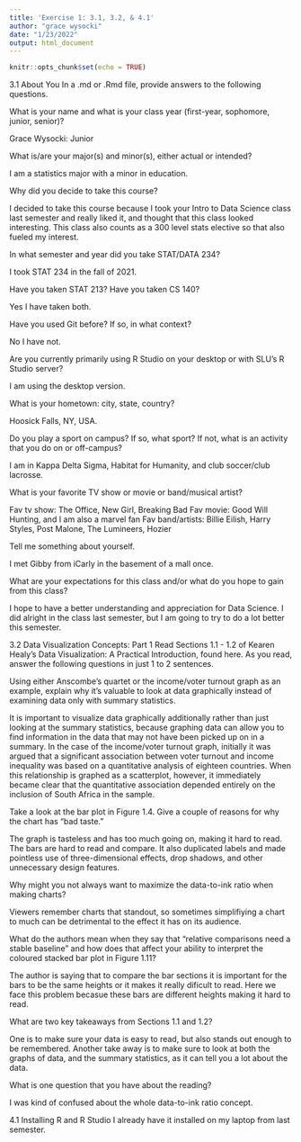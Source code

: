 ```yaml
---
title: 'Exercise 1: 3.1, 3.2, & 4.1'
author: "grace wysocki"
date: "1/23/2022"
output: html_document
---
```


```r
knitr::opts_chunk$set(echo = TRUE)
```

3.1 About You
In a .md or .Rmd file, provide answers to the following questions.

What is your name and what is your class year (first-year, sophomore, junior, senior)? 

Grace Wysocki: Junior

What is/are your major(s) and minor(s), either actual or intended?

I am a statistics major with a minor in education.

Why did you decide to take this course?

I decided to take this course because I took your Intro to Data Science class last semester and really liked it, and thought that this class looked interesting. This class also counts as a 300 level stats elective so that also fueled my interest.

In what semester and year did you take STAT/DATA 234?

I took STAT 234 in the fall of 2021.

Have you taken STAT 213? Have you taken CS 140?

Yes I have taken both.

Have you used Git before? If so, in what context?

No I have not.

Are you currently primarily using R Studio on your desktop or with SLU’s R Studio server?

I am using the desktop version.

What is your hometown: city, state, country?

Hoosick Falls, NY, USA.

Do you play a sport on campus? If so, what sport? If not, what is an activity that you do on or off-campus?

I am in Kappa Delta Sigma, Habitat for Humanity, and club soccer/club lacrosse.

What is your favorite TV show or movie or band/musical artist?

Fav tv show: The Office, New Girl, Breaking Bad
Fav movie: Good Will Hunting, and I am also a marvel fan
Fav band/artists: Billie Eilish, Harry Styles, Post Malone, The Lumineers, Hozier

Tell me something about yourself.

I met Gibby from iCarly in the basement of a mall once.

What are your expectations for this class and/or what do you hope to gain from this class?

I hope to have a better understanding and appreciation for Data Science. I did alright in the class last semester, but I am going to try to do a lot better this semester.

3.2 Data Visualization Concepts: Part 1
Read Sections 1.1 - 1.2 of Kearen Healy’s Data Visualization: A Practical Introduction, found here. As you read, answer the following questions in just 1 to 2 sentences.

Using either Anscombe’s quartet or the income/voter turnout graph as an example, explain why it’s valuable to look at data graphically instead of examining data only with summary statistics.

It is important to visualize data graphically additionally rather than just looking at the summary statistics, because graphing data can allow you to find information in the data that may not have been picked up on in a summary. In the case of the income/voter turnout graph, initially it was argued that a significant association between voter turnout and income inequality was based on a quantitative analysis of eighteen countries. When this relationship is graphed as a scatterplot, however, it immediately became clear that the quantitative association depended entirely on the inclusion of South Africa in the sample.

Take a look at the bar plot in Figure 1.4. Give a couple of reasons for why the chart has “bad taste.”

The graph is tasteless and has too much going on, making it hard to read. The bars are hard to read and compare. It also duplicated labels and made pointless use of three-dimensional effects, drop shadows, and other unnecessary design features.

Why might you not always want to maximize the data-to-ink ratio when making charts?

Viewers remember charts that standout, so sometimes simplifiying a chart to much can be detrimental to the effect it has on its audience.

What do the authors mean when they say that “relative comparisons need a stable baseline” and how does that affect your ability to interpret the coloured stacked bar plot in Figure 1.11?

The author is saying that to compare the bar sections it is important for the bars to be the same heights or it makes it really dificult to read. Here we face this problem becasue these bars are different heights making it hard to read.

What are two key takeaways from Sections 1.1 and 1.2?

One is to make sure your data is easy to read, but also stands out enough to be remembered. Another take away is to make sure to look at both the graphs of data, and the summary statistics, as it can tell you a lot about the data.

What is one question that you have about the reading?

I was kind of confused about the whole data-to-ink ratio concept. 

4.1 Installing R and R Studio
I already have it installed on my laptop from last semester.